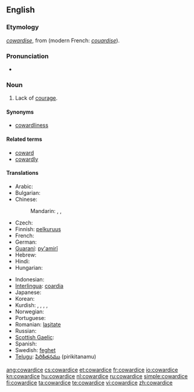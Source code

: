 {{wikipedia}}
==English==

===Etymology===
{{etyl|enm}} ''[[cowardise]]'', from {{etyl|xno}} {{term|cuardise|lang=xno}} (modern French: ''[[couardise]]'').

===Pronunciation===
* {{IPA|/kaʊʍɜrdɪs/}}

===Noun===
{{en-noun|s|-}}

# Lack of [[courage]].

====Synonyms====
* [[cowardliness]]

====Related terms====
* [[coward]]
* [[cowardly]]

====Translations====
{{trans-top|the lack of courage}}
* Arabic: {{t|ar|جبانة|f|tr=jabaana}}
* Bulgarian: {{t|bg|страхливост}}
* Chinese:
*: Mandarin: {{t|cmn|膽怯|sc=Hani}}, {{t|cmn|胆怯|tr=dǎnqiè|sc=Hani}}, {{t|cmn|怯懦|tr=qiènuò|sc=Hani}}
* Czech: {{t-|cs|zbabělost|f}}
* Finnish: [[pelkuruus]]
* French: {{t+|fr|lâcheté|f}}
* German: {{t+|de|Feigheit|f}}
* [[Guaraní]]: [[py'amirĩ]]
* Hebrew: {{t|he|פחדנות|f|tr=pakhdanut}}
* Hindi: {{t|hi|कायरता|tr=kāyartā|xs=Hindi}}
* Hungarian: {{t-|hu|gyávaság}}
{{trans-mid}}
* Indonesian: {{t|id|kepengecutan|xs=Indonesian}}
* [[Interlingua]]: [[coardia]]
* Japanese: {{t|ja|憶病|tr=おくびょう, okubyō}}
* Korean: {{t|ko|비겁|tr=bi geop}}
* Kurdish: {{t+|ku|newêrekî}}, {{t+|ku|tirsokî}}, {{t+|ku|tirsonekî}}, {{t+|ku|bêcesaretî}}, {{t+|ku|bêcuretî}}
* Norwegian: {{t|no|feighet|m}}
* Portuguese: {{t+|pt|covardia|f}}
* Romanian: [[laşitate]] {{f}}
* Russian: {{t|ru|трусость|f|tr=trúsost'}}
* [[Scottish Gaelic]]: {{t-|gd|cladhaireachd|f|xs=Scottish Gaelic}}
* Spanish: {{t-|es|cobardía|f}}
* Swedish: [[feghet]] {{c}}
* [[Telugu]]: [[పిరికితనము]] (pirikitanamu)
{{trans-bottom}}

[[ang:cowardice]]
[[cs:cowardice]]
[[et:cowardice]]
[[fr:cowardice]]
[[io:cowardice]]
[[kn:cowardice]]
[[hu:cowardice]]
[[nl:cowardice]]
[[ru:cowardice]]
[[simple:cowardice]]
[[fi:cowardice]]
[[ta:cowardice]]
[[te:cowardice]]
[[vi:cowardice]]
[[zh:cowardice]]